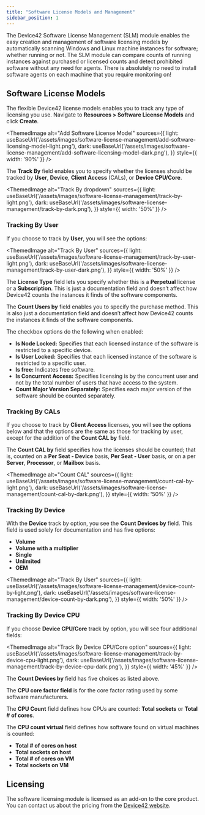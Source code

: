 ```yaml
---
title: "Software License Models and Management"
sidebar_position: 1
---
```



The Device42 Software License Management (SLM) module enables the easy creation and management of software licensing models by automatically scanning Windows and Linux machine instances for software; whether running or not. The SLM module can compare counts of running instances against purchased or licensed counts and detect prohibited software without any need for agents. There is absolutely no need to install software agents on each machine that you require monitoring on!

## Software License Models

The flexible Device42 license models enables you to track any type of licensing you use. Navigate to **Resources > Software License Models** and click **Create**.

<ThemedImage
  alt="Add Software License Model"
  sources={{
    light: useBaseUrl('/assets/images/software-license-management/add-software-licensing-model-light.png'),
    dark: useBaseUrl('/assets/images/software-license-management/add-software-licensing-model-dark.png'),
  }}
  style={{ width: '90%' }} 
/>

The **Track By** field enables you to specify whether the licenses should be tracked by **User**, **Device**, **Client Access** (CALs), or **Device CPU/Core**.

<ThemedImage
  alt="Track By dropdown"
  sources={{
    light: useBaseUrl('/assets/images/software-license-management/track-by-light.png'),
    dark: useBaseUrl('/assets/images/software-license-management/track-by-dark.png'),
  }}
  style={{ width: '50%' }} 
/>

### Tracking By User

If you choose to track by **User**, you will see the options:

<ThemedImage
  alt="Track By User"
  sources={{
    light: useBaseUrl('/assets/images/software-license-management/track-by-user-light.png'),
    dark: useBaseUrl('/assets/images/software-license-management/track-by-user-dark.png'),
  }}
  style={{ width: '50%' }} 
/>

The **License Type** field lets you specify whether this is a **Perpetual** license or a **Subscription**. This is just a documentation field and doesn’t affect how Device42 counts the instances it finds of the software components.

The **Count Users by** field enables you to specify the purchase method. This is also just a documentation field and doesn’t affect how Device42 counts the instances it finds of the software components.

The checkbox options do the following when enabled:

- **Is Node Locked:** Specifies that each licensed instance of the software is restricted to a specific device.
- **Is User Locked:** Specifies that each licensed instance of the software is restricted to a specific user.
- **Is free:** Indicates free software.
- **Is Concurrent Access:** Specifies licensing is by the concurrent user and not by the total number of users that have access to the system.
- **Count Major Version Separately:** Specifies each major version of the software should be counted separately.

### Tracking By CALs

If you choose to track by **Client Access** licenses, you will see the options below and that the options are the same as those for tracking by user, except for the addition of the **Count CAL by** field.

The **Count CAL by** field specifies how the licenses should be counted; that is, counted on a **Per Seat - Device** basis, **Per Seat - User** basis, or on a per **Server**, **Processor**, or **Mailbox** basis.

<ThemedImage
  alt="Count CAL"
  sources={{
    light: useBaseUrl('/assets/images/software-license-management/count-cal-by-light.png'),
    dark: useBaseUrl('/assets/images/software-license-management/count-cal-by-dark.png'),
  }}
  style={{ width: '50%' }} 
/>

### Tracking By Device

With the **Device** track by option, you see the **Count Devices by** field. This field is used solely for documentation and has five options: 
- **Volume**
- **Volume with a multiplier**
- **Single**
- **Unlimited**
- **OEM**

<ThemedImage
  alt="Track By User"
  sources={{
    light: useBaseUrl('/assets/images/software-license-management/device-count-by-light.png'),
    dark: useBaseUrl('/assets/images/software-license-management/device-count-by-dark.png'),
  }}
  style={{ width: '50%' }} 
/>

### Tracking By Device CPU

If you choose **Device CPU/Core** track by option, you will see four additional fields:

<ThemedImage
  alt="Track By Device CPU/Core option"
  sources={{
    light: useBaseUrl('/assets/images/software-license-management/track-by-device-cpu-light.png'),
    dark: useBaseUrl('/assets/images/software-license-management/track-by-device-cpu-dark.png'),
  }}
  style={{ width: '45%' }} 
/>

The **Count Devices by** field has five choices as listed above.

The **CPU core factor field** is for the core factor rating used by some software manufacturers.

The **CPU Count** field defines how CPUs are counted: **Total sockets** or **Total # of cores**.

The **CPU count virtual** field defines how software found on virtual machines is counted:
- **Total # of cores on host** 
- **Total sockets on host**
- **Total # of cores on VM**
- **Total sockets on VM**

## Licensing

The software licensing module is licensed as an add-on to the core product. You can contact us about the pricing from the [Device42 website](https://www.device42.com/contact/).
